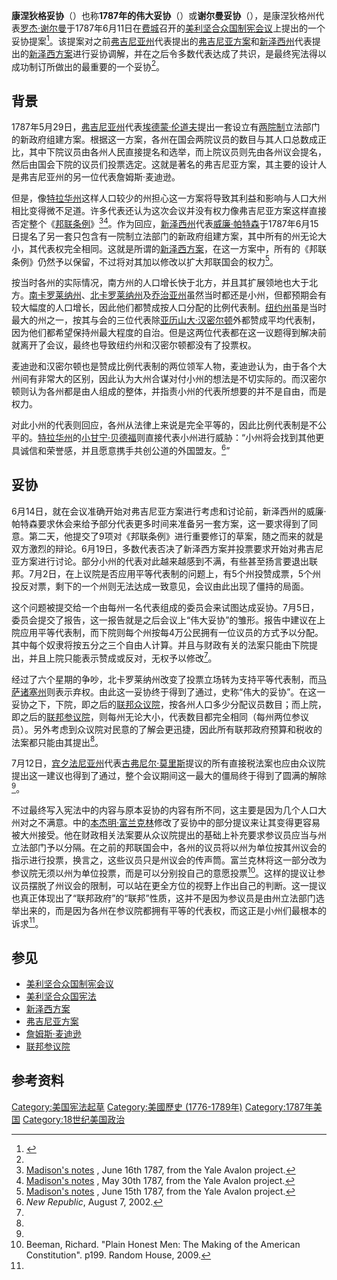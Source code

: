 {{noteTA
|G1=USState
}}
'''康涅狄格妥协'''（{{lang-en|'''Connecticut Compromise'''}}）也称'''1787年的伟大妥协'''（{{lang-en|'''Great Compromise of 1787'''}}）或'''谢尔曼妥协'''（{{lang-en|'''Sherman's Compromise'''}}），是康涅狄格州代表[[罗杰·谢尔曼|罗杰·谢尔曼]]于1787年6月11日在[[费城|费城]]召开的[[美利坚合众国制宪会议|美利坚合众国制宪会议]]上提出的一个妥协提案<ref name="usconstitution">{{cite web|url=http://www.usconstitution.net/consttop_ccon.html|author=US Constitution.net|title=Constitutional Topic: The Constitutional Convention|accessdate=2007-10-17|archive-date=2018-06-14|archive-url=https://web.archive.org/web/20180614221320/https://www.usconstitution.net/consttop_ccon.html|dead-url=no}}</ref>。该提案对之前[[弗吉尼亚州|弗吉尼亚州]]代表提出的[[弗吉尼亚方案|弗吉尼亚方案]]和[[新泽西州|新泽西州]]代表提出的[[新泽西方案|新泽西方案]]进行妥协调解，并在之后令多数代表达成了共识，是最终宪法得以成功制订所做出的最重要的一个妥协<ref name="usconstitution"/>。

==背景==
{{see also|弗吉尼亚方案|新泽西方案|美利坚合众国制宪会议}}
1787年5月29日，[[弗吉尼亚州|弗吉尼亚州]]代表[[埃德蒙·伦道夫|埃德蒙·伦道夫]]提出一套设立有[[两院制|两院制]]立法部门的新政府组建方案。根据这一方案，各州在国会两院议员的数目与其人口总数成正比，其中下院议员由各州人民直接提名和选举，而上院议员则先由各州议会提名，然后由国会下院的议员们投票选定。这就是著名的弗吉尼亚方案，其主要的设计人是弗吉尼亚州的另一位代表詹姆斯·麦迪逊。

但是，像[[特拉华州|特拉华州]]这样人口较少的州担心这一方案将导致其利益和影响与人口大州相比变得微不足道。许多代表还认为这次会议并没有权力像弗吉尼亚方案这样直接否定整个《[[邦联条例|邦联条例]]》<ref name="Madison's notes, June 16th 1787">[http://avalon.law.yale.edu/18th_century/debates_616.asp Madison's notes] {{Wayback|url=http://avalon.law.yale.edu/18th_century/debates_616.asp |date=20110811021705 }}, June 16th 1787, from the Yale Avalon project.</ref><ref name="Madison's notes, May 30th 1787">[http://avalon.law.yale.edu/18th_century/debates_530.asp Madison's notes] {{Wayback|url=http://avalon.law.yale.edu/18th_century/debates_530.asp |date=20110811022658 }}, May 30th 1787, from the Yale Avalon project.</ref>。作为回应，[[新泽西州|新泽西州]]代表[[威廉·帕特森|威廉·帕特森]]于1787年6月15日提名了另一套只包含有一院制立法部门的新政府组建方案，其中所有的州无论大小，其代表权完全相同。这就是所谓的[[新泽西方案|新泽西方案]]，在这一方案中，所有的《邦联条例》仍然予以保留，不过将对其加以修改以扩大邦联国会的权力<ref name= "Madison's notes, June 15th 1787">[http://avalon.law.yale.edu/18th_century/debates_615.asp Madison's notes] {{Wayback|url=http://avalon.law.yale.edu/18th_century/debates_615.asp |date=20170123052803 }}, June 15th 1787, from the Yale Avalon project.</ref>。

按当时各州的实际情况，南方州的人口增长快于北方，并且其扩展领地也大于北方。[[南卡罗莱纳州|南卡罗莱纳州]]、[[北卡罗莱纳州|北卡罗莱纳州]]及[[乔治亚州|乔治亚州]]虽然当时都还是小州，但都预期会有较大幅度的人口增长，因此他们都赞成按人口分配的比例代表制。[[纽约州|纽约州]]虽是当时最大的州之一，按其与会的三位代表除[[亚历山大·汉密尔顿|亚历山大·汉密尔顿]]外都赞成平均代表制，因为他们都希望保持州最大程度的自治。但是这两位代表都在这一议题得到解决前就离开了会议，最终也导致纽约州和汉密尔顿都没有了投票权。

麦迪逊和汉密尔顿也是赞成比例代表制的两位领军人物，麦迪逊认为，由于各个大州间有非常大的区别，因此认为大州合谋对付小州的想法是不切实际的。而汉密尔顿则认为各州都是由人组成的整体，并指责小州的代表所想要的并不是自由，而是权力。

对此小州的代表则回应，各州从法律上来说是完全平等的，因此比例代表制是不公平的。[[特拉华州|特拉华州]]的[[小甘宁·贝德福|小甘宁·贝德福]]则直接代表小州进行威胁：“小州将会找到其他更具诚信和荣誉感，并且愿意携手共创公道的外国盟友。<ref>''New Republic'', August 7, 2002.</ref>”

==妥协==
6月14日，就在会议准确开始对弗吉尼亚方案进行考虑和讨论前，新泽西州的威廉·帕特森要求休会来给予部分代表更多时间来准备另一套方案，这一要求得到了同意。第二天，他提交了9项对《邦联条例》进行重要修订的草案，随之而来的就是双方激烈的辩论。6月19日，多数代表否决了新泽西方案并投票要求开始对弗吉尼亚方案进行讨论。部分小州的代表对此越来越感到不满，有些甚至扬言要退出联邦。7月2日，在上议院是否应用平等代表制的问题上，有5个州投赞成票，5个州投反对票，剩下的一个州则无法达成一致意见，会议由此出现了僵持的局面。

这个问题被提交给一个由每州一名代表组成的委员会来试图达成妥协。7月5日，委员会提交了报告，这一报告就是之后会议上“伟大妥协”的雏形。报告中建议在上院应用平等代表制，而下院则每个州按每4万公民拥有一位议员的方式予以分配。其中每个奴隶将按五分之三个自由人计算。并且与财政有关的法案只能由下院提出，并且上院只能表示赞成或反对，无权予以修改<ref name="usconstitution"/>。

经过了六个星期的争吵，北卡罗莱纳州改变了投票立场转为支持平等代表制，而[[马萨诸塞州|马萨诸塞州]]则表示弃权。由此这一妥协终于得到了通过，史称“伟大的妥协”。在这一妥协之下，下院，即之后的[[联邦众议院|联邦众议院]]，按各州人口多少分配议员数目；而上院，即之后的[[联邦参议院|联邦参议院]]，则每州无论大小，代表数目都完全相同（每州两位参议员）。另外考虑到众议院对民意的了解会更迅捷，因此所有联邦政府预算和税收的法案都只能由其提出<ref name="usconstitution"/>。

7月12日，[[宾夕法尼亚州|宾夕法尼亚州]]代表[[古弗尼尔·莫里斯|古弗尼尔·莫里斯]]提议的所有直接税法案也应由众议院提出这一建议也得到了通过，整个会议期间这一最大的僵局终于得到了圆满的解除<ref name="usconstitution"/>。

不过最终写入宪法中的内容与原本妥协的内容有所不同，这主要是因为几个人口大州对之不满意。{{link-en|细节委员会|Committee of Detail}}中的[[本杰明·富兰克林|本杰明·富兰克林]]修改了妥协中的部分提议来让其变得更容易被大州接受。他在财政相关法案要从众议院提出的基础上补充要求参议员应当与州立法部门予以分隔。在之前的邦联国会中，各州的议员将以州为单位按其州议会的指示进行投票，换言之，这些议员只是州议会的传声筒。富兰克林将这一部分改为参议院无须以州为单位投票，而是可以分别投自己的意愿投票<ref name="Beeman, Richard p199">Beeman, Richard. "Plain Honest Men: The Making of the American Constitution". p199. Random House, 2009.</ref>。这样的提议让参议员摆脱了州议会的限制，可以站在更全方位的视野上作出自己的判断。这一提议也真正体现出了“联邦政府”的“联邦”性质，这并不是因为参议员是由州立法部门选举出来的，而是因为各州在参议院都拥有平等的代表权，而这正是小州们最根本的诉求<ref name="Beeman, Richard p199"/>。

==参见==
*[[美利坚合众国制宪会议|美利坚合众国制宪会议]]
*[[美利坚合众国宪法|美利坚合众国宪法]]
*[[新泽西方案|新泽西方案]]
*[[弗吉尼亚方案|弗吉尼亚方案]]
*[[詹姆斯·麦迪逊|詹姆斯·麦迪逊]]
*[[联邦参议院|联邦参议院]]

==参考资料==
{{reflist}}

{{美国宪法}}

[[Category:美国宪法起草|Category:美国宪法起草]]
[[Category:美國歷史_(1776-1789年)|Category:美國歷史 (1776-1789年)]]
[[Category:1787年美国|Category:1787年美国]]
[[Category:18世纪美国政治|Category:18世纪美国政治]]